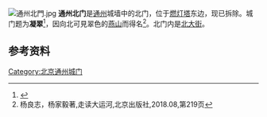 {{Coord|39.915445|116.661026|display=title|type:landmark}}
[[File:通州北門.jpg|thumb]]
'''通州北门'''是[[通州_(北京)|通州]]城墙中的北门，位于[[通州燃灯塔|燃灯塔]]东边，现已拆除。城门题为'''凝翠'''<ref>{{cite wikisource |title=钦定古今图书集成 方舆汇编 第十五卷|wslink= 欽定古今圖書集成/方輿彙編/職方典/第0015卷 |wslanguage=zh}}</ref>，因向北可見翠色的[[燕山|燕山]]而得名<ref>杨良志，杨家毅著,走读大运河,北京出版社,2018.08,第219页</ref>。北门内是[[北大街_(北京市通州区)|北大街]]。

{{通州城池圖}}

==参考资料==

<references />

[[Category:北京通州城门|Category:北京通州城门]]
